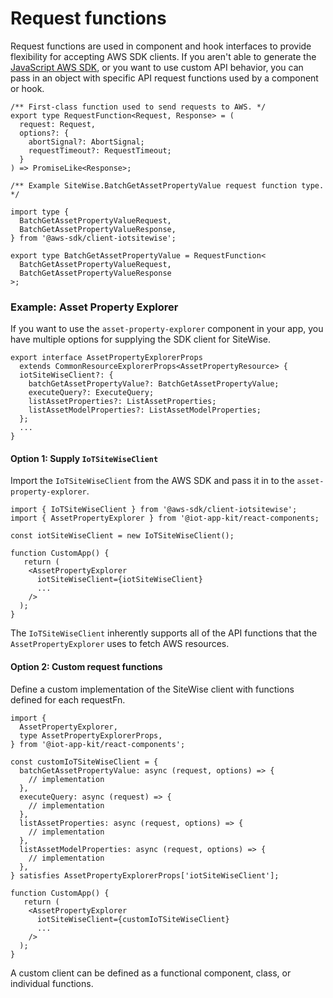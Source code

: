 
<Meta title="Core/Request functions" />

# Request functions

Request functions are used in component and hook interfaces to provide flexibility for accepting AWS SDK clients. 
If you aren't able to generate the [JavaScript AWS SDK](https://aws.amazon.com/sdk-for-javascript/), or you want to
use custom API behavior, you can pass in an object with specific API request functions used by a component or hook.

```
/** First-class function used to send requests to AWS. */
export type RequestFunction<Request, Response> = (
  request: Request,
  options?: {
    abortSignal?: AbortSignal;
    requestTimeout?: RequestTimeout;
  }
) => PromiseLike<Response>;

/** Example SiteWise.BatchGetAssetPropertyValue request function type. */

import type {
  BatchGetAssetPropertyValueRequest,
  BatchGetAssetPropertyValueResponse,
} from '@aws-sdk/client-iotsitewise';

export type BatchGetAssetPropertyValue = RequestFunction<
  BatchGetAssetPropertyValueRequest,
  BatchGetAssetPropertyValueResponse
>;
```

### Example: Asset Property Explorer

If you want to use the `asset-property-explorer` component in your app, you have multiple options for supplying
the SDK client for SiteWise.

```
export interface AssetPropertyExplorerProps
  extends CommonResourceExplorerProps<AssetPropertyResource> {
  iotSiteWiseClient?: {
    batchGetAssetPropertyValue?: BatchGetAssetPropertyValue;
    executeQuery?: ExecuteQuery;
    listAssetProperties?: ListAssetProperties;
    listAssetModelProperties?: ListAssetModelProperties;
  };
  ...
}
```

#### Option 1: Supply `IoTSiteWiseClient`

Import the `IoTSiteWiseClient` from the AWS SDK and pass it in to the `asset-property-explorer`.

```
import { IoTSiteWiseClient } from '@aws-sdk/client-iotsitewise';
import { AssetPropertyExplorer } from '@iot-app-kit/react-components;

const iotSiteWiseClient = new IoTSiteWiseClient();

function CustomApp() {
   return (
    <AssetPropertyExplorer 
      iotSiteWiseClient={iotSiteWiseClient} 
      ...
    />
  );
}
```

The `IoTSiteWiseClient` inherently supports all of the API functions that the `AssetPropertyExplorer` uses to fetch AWS resources.

#### Option 2: Custom request functions

Define a custom implementation of the SiteWise client with functions defined for each requestFn.

```
import { 
  AssetPropertyExplorer, 
  type AssetPropertyExplorerProps,
} from '@iot-app-kit/react-components';

const customIoTSiteWiseClient = {
  batchGetAssetPropertyValue: async (request, options) => {
    // implementation 
  },
  executeQuery: async (request) => {
    // implementation
  },
  listAssetProperties: async (request, options) => {
    // implementation
  },
  listAssetModelProperties: async (request, options) => {
    // implementation
  },
} satisfies AssetPropertyExplorerProps['iotSiteWiseClient'];

function CustomApp() {
   return (
    <AssetPropertyExplorer 
      iotSiteWiseClient={customIoTSiteWiseClient} 
      ...
    />
  );
}
```

A custom client can be defined as a functional component, class, or individual functions.


